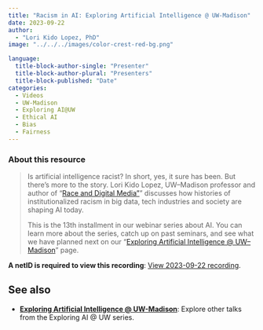 ```yaml
---
title: "Racism in AI: Exploring Artificial Intelligence @ UW-Madison"
date: 2023-09-22
author: 
  - "Lori Kido Lopez, PhD"
image: "../../../images/color-crest-red-bg.png"

language: 
  title-block-author-single: "Presenter"
  title-block-author-plural: "Presenters"
  title-block-published: "Date"
categories:
  - Videos
  - UW-Madison
  - Exploring AI@UW
  - Ethical AI
  - Bias
  - Fairness
---
```

### About this resource
> Is artificial intelligence racist? In short, yes, it sure has been. But there’s more to the story. Lori Kido Lopez, UW–Madison professor and author of "[Race and Digital Media"](https://www.wiley.com/en-us/Race+and+Digital+Media%3A+An+Introduction-p-9781509546923)" discusses how histories of institutionalized racism in big data, tech industries and society are shaping AI today.
>
> This is the 13th installment in our webinar series about AI. You can learn more about the series, catch up on past seminars, and see what we have planned next on our “[Exploring Artificial Intelligence @ UW–Madison](https://it.wisc.edu/exploring-artificial-intelligence-uw-madison)” page.

**A netID is required to view this recording**: [View 2023-09-22 recording](https://mediaspace.wisc.edu/media/Racism+in+AI%3A+Exploring+Artificial+Intelligence+%40+UW-Madison/1_y0uludm8).

## See also
- [**Exploring Artificial Intelligence @ UW-Madison**](https://uw-madison-datascience.github.io/ML-X-Nexus/Applications/Videos/Exploring-AI-at-UW/): Explore other talks from the Exploring AI @ UW series. 
